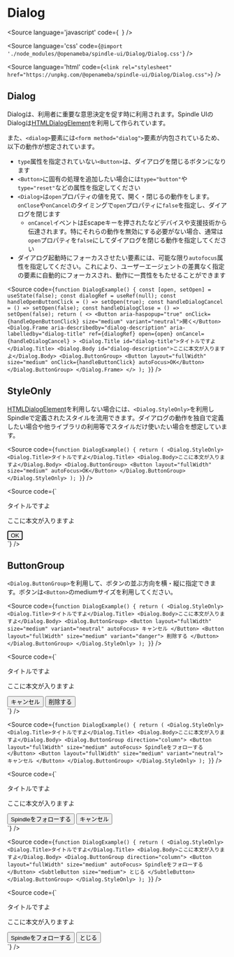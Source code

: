 
<Meta of={DialogStories} />

# Dialog

<Source
  language='javascript'
  code={`
  `}
/>

<Source
  language='css'
  code={`@import './node_modules/@openameba/spindle-ui/Dialog/Dialog.css'`}
/>

<Source
  language='html'
  code={`<link rel="stylesheet" href="https://unpkg.com/@openameba/spindle-ui/Dialog/Dialog.css">`}
/>

## Dialog

Dialogは、利用者に重要な意思決定を促す時に利用されます。Spindle UIのDialogは[HTMLDialogElement](https://developer.mozilla.org/en-US/docs/Web/API/HTMLDialogElement)を利用して作られています。

また、`<dialog>`要素には`<form method="dialog">`要素が内包されているため、以下の動作が想定されています。

- `type`属性を指定されていない`<Button>`は、ダイアログを閉じるボタンになります
- `<Button>`に固有の処理を追加したい場合には`type="button"`や`type="reset"`などの属性を指定してください
- `<Dialog>`は`open`プロパティの値を見て、開く・閉じるの動作をします。`onClose`や`onCancel`のタイミングで`open`プロパティに`false`を指定し、ダイアログを閉じます
  - `onCancel`イベントはEscapeキーを押されたなどデバイスや支援技術から伝達されます。特にそれらの動作を無効にする必要がない場合、通常は`open`プロパティを`false`にしてダイアログを閉じる動作を指定してください
- ダイアログ起動時にフォーカスさせたい要素には、可能な限り`autofocus`属性を指定してください。これにより、ユーザーエージェントの差異なく指定の要素に自動的にフォーカスされ、動作に一貫性をもたせることができます

<Story of={DialogStories.Normal} />

<Source
  code={`
function DialogExample() {
  const [open, setOpen] = useState(false);
  const dialogRef = useRef(null);
  const handleOpenButtonClick = () => setOpen(true);
  const handleDialogCancel = () => setOpen(false);
  const handleDialogClose = () => setOpen(false);
  return (
    <>
      <Button aria-haspopup="true" onClick={handleOpenButtonClick} size="medium" variant="neutral">開く</Button>
      <Dialog.Frame
        aria-describedby="dialog-description"
        aria-labelledby="dialog-title"
        ref={dialogRef}
        open={open}
        onCancel={handleDialogCancel}
      >
        <Dialog.Title id="dialog-title">タイトルですよ</Dialog.Title>
        <Dialog.Body id="dialog-description">ここに本文が入りますよ</Dialog.Body>
        <Dialog.ButtonGroup>
          <Button layout="fullWidth" size="medium" onClick={handleButtonClick} autoFocus>OK</Button>
        </Dialog.ButtonGroup>
      </Dialog.Frame>
    </>
  );
}
  `}
/>

## StyleOnly

[HTMLDialogElement](https://developer.mozilla.org/en-US/docs/Web/API/HTMLDialogElement)を利用しない場合には、`<Dialog.StyleOnly>`を利用しSpindleで定義されたスタイルを流用できます。ダイアログの動作を独自で定義したい場合や他ライブラリの利用等でスタイルだけ使いたい場合を想定しています。

<Story of={DialogStories.StyleOnly} />

<Source
  code={`
function DialogExample() {
  return (
    <Dialog.StyleOnly>
      <Dialog.Title>タイトルですよ</Dialog.Title>
      <Dialog.Body>ここに本文が入りますよ</Dialog.Body>
      <Dialog.ButtonGroup>
        <Button layout="fullWidth" size="medium" autoFocus>OK</Button>
      </Dialog.ButtonGroup>
    </Dialog.StyleOnly>
  );
}
  `}
/>

<Source
  code={`
<div class="spui-Dialog">
  <p class="spui-Dialog-title">タイトルですよ</p>
  <p class="spui-Dialog-body">ここに本文が入りますよ</p>
  <div class="spui-ButtonGroup spui-ButtonGroup--row spui-ButtonGroup--medium spui-Dialog-buttonGroup">
    <button class="spui-Button spui-Button--fullWidth spui-Button--medium spui-Button--contained" autofocus>OK</button>
  </div>
</div>
  `}
/>

## ButtonGroup

`<Dialog.ButtonGroup>`を利用して、ボタンの並ぶ方向を横・縦に指定できます。ボタンは`<Button>`のmediumサイズを利用してください。

<Story of={DialogStories.ButtonRow} />

<Source
  code={`
function DialogExample() {
  return (
    <Dialog.StyleOnly>
      <Dialog.Title>タイトルですよ</Dialog.Title>
      <Dialog.Body>ここに本文が入りますよ</Dialog.Body>
      <Dialog.ButtonGroup>
        <Button layout="fullWidth" size="medium" variant="neutral" autoFocus>
          キャンセル
        </Button>
        <Button layout="fullWidth" size="medium" variant="danger">
          削除する
        </Button>
      </Dialog.ButtonGroup>
    </Dialog.StyleOnly>
  );
}
  `}
/>

<Source
  code={`
<div class="spui-Dialog">
  <p class="spui-Dialog-title">タイトルですよ</p>
  <p class="spui-Dialog-body">ここに本文が入りますよ</p>
  <div class="spui-ButtonGroup spui-ButtonGroup--row spui-ButtonGroup--medium spui-Dialog-buttonGroup">
    <button class="spui-Button spui-Button--fullWidth spui-Button--medium spui-Button--neutral">キャンセル</button>
    <button class="spui-Button spui-Button--fullWidth spui-Button--medium spui-Button--danger" type="button" autofocus>削除する</button>
  </div>
</div>
  `}
/>

<Story of={DialogStories.ButtonColumn} />

<Source
  code={`
function DialogExample() {
  return (
    <Dialog.StyleOnly>
      <Dialog.Title>タイトルですよ</Dialog.Title>
      <Dialog.Body>ここに本文が入りますよ</Dialog.Body>
      <Dialog.ButtonGroup direction="column">
        <Button layout="fullWidth" size="medium" autoFocus>
          Spindleをフォローする
        </Button>
        <Button layout="fullWidth" size="medium" variant="neutral">
          キャンセル
        </Button>
      </Dialog.ButtonGroup>
    </Dialog.StyleOnly>
  );
}
  `}
/>

<Source
  code={`
<div class="spui-Dialog">
  <p class="spui-Dialog-title">タイトルですよ</p>
  <p class="spui-Dialog-body">ここに本文が入りますよ</p>
  <div class="spui-ButtonGroup spui-ButtonGroup--column spui-ButtonGroup--medium spui-Dialog-buttonGroup">
    <button class="spui-Button spui-Button--fullWidth spui-Button--medium spui-Button--contained" type="button" autofocus>Spindleをフォローする</button>
    <button class="spui-Button spui-Button--fullWidth spui-Button--medium spui-Button--neutral">キャンセル</button>
  </div>
</div>
  `}
/>

<Story of={DialogStories.ButtonColumnWithSubtleButton} />

<Source
  code={`
function DialogExample() {
  return (
    <Dialog.StyleOnly>
      <Dialog.Title>タイトルですよ</Dialog.Title>
      <Dialog.Body>ここに本文が入りますよ</Dialog.Body>
      <Dialog.ButtonGroup direction="column">
        <Button layout="fullWidth" size="medium" autoFocus>
          Spindleをフォローする
        </Button>
        <SubtleButton size="medium">
          とじる
        </SubtleButton>
      </Dialog.ButtonGroup>
    </Dialog.StyleOnly>
  );
}
  `}
/>

<Source
  code={`
<div class="spui-Dialog">
  <p class="spui-Dialog-title">タイトルですよ</p>
  <p class="spui-Dialog-body">ここに本文が入りますよ</p>
  <div class="spui-ButtonGroup spui-ButtonGroup--column spui-ButtonGroup--medium spui-Dialog-buttonGroup">
    <button class="spui-Button spui-Button--fullWidth spui-Button--medium spui-Button--contained" type="button" autofocus>Spindleをフォローする</button>
    <button class="spui-SubtleButton spui-SubtleButton--medium">とじる</button>
  </div>
</div>
  `}
/>

